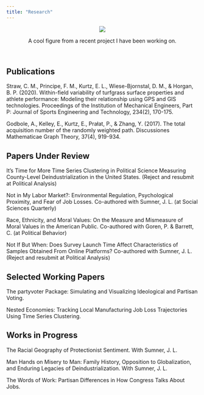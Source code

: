 ```yaml
---
title: "Research"
---
```





<p align="center">
  <img src="combinedsectors.png"></p>
  
<p align="center">A cool figure from a recent project I have been working on.</p>\




## Publications

Straw, C. M., Principe, F. M., Kurtz, E. L., Wiese-Bjornstal, D. M., & Horgan, B. P. (2020). Within-field variability of turfgrass surface properties and athlete performance: Modeling their relationship using GPS and GIS technologies. Proceedings of the Institution of Mechanical Engineers, Part P: Journal of Sports Engineering and Technology, 234(2), 170-175.

Godbole, A., Kelley, E., Kurtz, E., Prałat, P., & Zhang, Y. (2017). The total acquisition number of the randomly weighted path. Discussiones Mathematicae Graph Theory, 37(4), 919-934.

## Papers Under Review

It's Time for More Time Series Clustering in Political Science Measuring County-Level Deindustrialization in the United States. (Reject and resubmit at Political Analysis)

Not in My Labor Market?: Environmental Regulation, Psychological Proximity, and Fear of Job Losses. Co-authored with Sumner, J. L. (at Social Sciences Quarterly)

Race, Ethnicity, and Moral Values: On the Measure and Mismeasure of Moral Values in the American Public. Co-authored with Goren, P. & Barrett, C. (at Political Behavior)

Not If But When: Does Survey Launch Time Affect Characteristics of Samples Obtained From Online Platforms? Co-authored with Sumner, J. L. (Reject and resubmit at Political Analysis)

## Selected Working Papers

The partyvoter Package: Simulating and Visualizing Ideological and Partisan Voting.

Nested Economies: Tracking Local Manufacturing Job Loss Trajectories Using Time Series Clustering.

## Works in Progress

The Racial Geography of Protectionist Sentiment. With Sumner, J. L.

Man Hands on Misery to Man: Family History, Opposition to Globalization, and Enduring Legacies of Deindustrialization. With Sumner, J. L.

The Words of Work: Partisan Differences in How Congress Talks About Jobs.